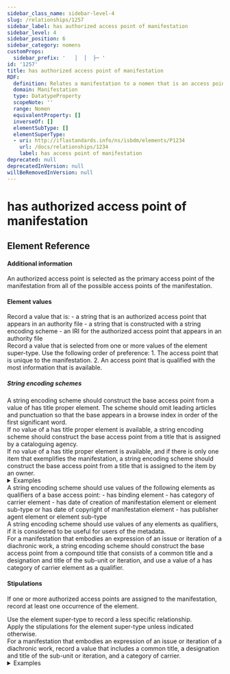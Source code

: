 ```yaml
---
sidebar_class_name: sidebar-level-4
slug: /relationships/1257
sidebar_label: has authorized access point of manifestation
sidebar_level: 4
sidebar_position: 6
sidebar_category: nomens
customProps:
  sidebar_prefix: '   │  │  ├─ '
id: '1257'
title: has authorized access point of manifestation
RDF:
  definition: Relates a manifestation to a nomen that is an access point of the manifestation that is selected for preference in an authority file.
  domain: Manifestation
  type: DatatypeProperty
  scopeNote: ''
  range: Nomen
  equivalentProperty: []
  inverseOf: []
  elementSubType: []
  elementSuperType:
  - uri: http://iflastandards.info/ns/isbdm/elements/P1234
    url: /docs/relationships/1234
    label: has access point of manifestation
deprecated: null
deprecatedInVersion: null
willBeRemovedInVersion: null
---
```

# has authorized access point of manifestation

## Element Reference
<ElementReference frontMatter={frontMatter} />

#### Additional information

<div className="guid">
An authorized access point is selected as the primary access point of the manifestation from all of the possible access points of the manifestation.
</div>

#### Element values

<div className="guid">
Record a value that is:
  - a string that is an authorized access point that appears in an authority file
  - a string that is constructed with a string encoding scheme
  - an IRI for the authorized access point that appears in an authority file
</div>

<div className="guid">
Record a value that is selected from one or more values of the element super-type. Use the following order of preference:
  1. The access point that is unique to the manifestation.
  2. An access point that is qualified with the most information that is available.
</div>

##### String encoding schemes

<div className="guid">
A string encoding scheme should construct the base access point from a value of <InLink href="/docs/relationships/1038">has title proper</InLink> element. The scheme should omit leading articles and punctuation so that the base appears in a browse index in order of the first significant word.
</div>

<div className="guid">
If no value of a <InLink href="/docs/relationships/1038">has title proper</InLink> element is available, a string encoding scheme should construct the base access point from a title that is assigned by a cataloguing agency.
</div>

<div className="guid">
If no value of a <InLink href="/docs/relationships/1038">has title proper</InLink> element is available, and if there is only one item that exemplifies the manifestation, a string encoding scheme should construct the base access point from a title that is assigned to the item by an owner.
<details>
  <summary>Examples</summary>
  
    | Property | Value |
    |:---------|:------|
    | has authorized access point of manifestation manifestation | "Pogled na Akademijin vrt (195-; Mujadžić, Omer, 1903-1991; sheet)" |
    
    *[Full example: <InLink href="/docs/fullex/fx071">Pogled na Akademijin vrt (195-; Mujadžić, Omer, 1903-1991; sheet)</InLink>. The manifestation embodies a painting that does not include a signature, title, caption, or other text.]*
</details>
</div>

<div className="guid">
A string encoding scheme should use values of the following elements as qualifiers of a base access point:
  - <InLink href="/docs/attributes/1241">has binding</InLink> element
  - <InLink href="/docs/attributes/1022">has category of carrier</InLink> element
  - <InLink href="/docs/relationships/1235">has date of creation of manifestation</InLink> element or element sub-type or <InLink href="/docs/relationships/1244">has date of copyright of manifestation</InLink> element
  - <InLink href="/docs/relationships/1217">has publisher agent</InLink> element or element sub-type
</div>

<div className="guid">
A string encoding scheme should use values of any elements as qualifiers, if it is considered to be useful for users of the metadata.
</div>

<div className="guid">
For a manifestation that embodies an expression of an issue or iteration of a diachronic work, a string encoding scheme should construct the base access point from a compound title that consists of a common title and a designation and title of the sub-unit or iteration, and use a value of a <InLink href="/docs/attributes/1022">has category of carrier</InLink> element as a qualifier.
</div>

#### Stipulations

<div className="stip">
  <Mandatory />
  
  If one or more authorized access points are assigned to the manifestation, record at least one occurrence of the element.
</div>

<div className="stip">
  Use the element super-type to record a less specific relationship.
</div>

<div className="stip">
  Apply the stipulations for the element super-type unless indicated otherwise.
</div>

<div className="stip">
  For a manifestation that embodies an expression of an issue or iteration of a diachronic work, record a value that includes a common title, a designation and title of the sub-unit or iteration, and a category of carrier.
  
  <details>
  <summary>Examples</summary>
  
  | Property | Value |
  |:---------|:------|
  | has authorized access point of manifestation | "New scientist. The collection. Volume 3, issue 3 [volume]" |
  </details>
</div>
